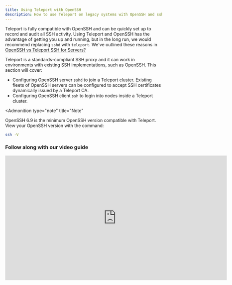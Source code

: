 ```yaml
---
title: Using Teleport with OpenSSH
description: How to use Teleport on legacy systems with OpenSSH and sshd.
---
```


Teleport is fully compatible with OpenSSH and can be quickly set up to record and
audit all SSH activity. Using Teleport and OpenSSH has the advantage of getting you up
and running, but in the long run, we would recommend replacing `sshd` with `teleport`.
We've outlined these reasons in [OpenSSH vs Teleport SSH for Servers?](https://gravitational.com/blog/openssh-vs-teleport/)

Teleport is a standards-compliant SSH proxy and it can work in environments with
existing SSH implementations, such as OpenSSH. This section will cover:

- Configuring OpenSSH server `sshd` to join a Teleport cluster. Existing fleets of
  OpenSSH servers can be configured to accept SSH certificates dynamically issued by a Teleport CA.
- Configuring OpenSSH client `ssh` to login into nodes inside a Teleport
  cluster.

<Admonition
  type="note"
  title="Note"
>
  OpenSSH 6.9 is the minimum OpenSSH version compatible with Teleport. View your OpenSSH version with the command: 
  
  ```bash
  ssh -V
  ```
</Admonition>

### Follow along with our video guide

<iframe
  width="712"
  height="400"
  src="https://www.youtube-nocookie.com/embed/x0eYFUEIOrM?rel=0&modestbranding=1"
  frameBorder="0"
  allow="accelerometer; autoplay; encrypted-media; gyroscope; picture-in-picture"
  allowFullScreen
/>

## Overview

<Figure
  align="center"
  bordered
  caption="Teleport OpenSSH Recording Proxy"
>
  ![Teleport OpenSSH Recording Proxy](../../../img/server-access/openssh-proxy.svg)
</Figure>

The recording proxy mode, although less secure, was added to allow Teleport users
to enable session recording for OpenSSH's servers running `sshd`, which is helpful
when gradually transitioning large server fleets to Teleport.

We consider the "recording proxy mode" to be less secure for two reasons:

- It grants additional privileges to the Teleport proxy. In the default "node recording" mode, the proxy stores no secrets and cannot "see" the decrypted data. This makes a proxy less critical to the security of the overall cluster. But if an attacker gains physical access to a proxy node running in the "recording" mode, they will be able to see the decrypted traffic and client keys stored in the proxy's process memory.
- Recording proxy mode requires the use of SSH agent forwarding. Agent forwarding is required because without it, a proxy will not be able to establish the 2nd connection to the destination node.

Teleport proxy should be available to clients and be set up with TLS.

Teleport OpenSSH supports:

- FQDN `ec2-user@ip-172-31-14-137.us-west-2.compute.internal`
- IPv4 `ubuntu@184.45.45.30`
- IPv6 `root@2001:db8::2`

## Set up OpenSSH recording proxy mode

The first step is install and setup Teleport, we recommend starting with our [Getting Started Guide](../../getting-started.mdx) and [Admin Manual](../../admin-guide.mdx).

(!docs/pages/includes/permission-warning.mdx!)

(!docs/pages/includes/backup-warning.mdx!)

To enable session recording for `sshd` nodes, the cluster must be switched to
["recording proxy" mode](../../architecture/proxy.mdx#recording-proxy-mode).

In this mode, the recording will be done on the proxy level:

```yaml
# snippet from /etc/teleport.yaml
auth_service:
   # Session Recording must be set to Proxy to work with OpenSSH
   session_recording: "proxy"  # can also be "off" and "node" (default)
```

Next, `sshd` must be told to allow users to log in with certificates generated
by the Teleport User CA. Start by exporting the Teleport CA public key:

Export the Teleport CA certificate into a file:

```bash
# tctl needs to be run on the auth server.
sudo tctl auth export --type=user > teleport_user_ca.pub
```

To allow access for all users:

1. Edit `teleport_user_ca.pub` and remove `cert-authority` from the start of the line.
2. Copy `teleport_user_ca.pub` to `/etc/ssh/teleport_user_ca.pub`
3. Update `sshd` configuration (usually `/etc/ssh/sshd_config` ) to point to
  this file:
  ```
  TrustedUserCAKeys /etc/ssh/teleport_user_ca.pub
  ```

Now, `sshd` will trust users who present a Teleport-issued certificate. The next step is to configure host authentication.

When in recording mode, Teleport will check that the host certificate of any
node a user connects to is signed by a Teleport CA. By default, this is a strict
check. If the node presents just a key or a certificate signed by a different
CA, Teleport will reject this connection with the error message saying *"ssh:
handshake failed: remote host presented a public key, expected a host
certificate"*

You can disable strict host checks as shown below. However, this opens the
possibility for Man-in-the-Middle (MITM) attacks and is not recommended.

```yaml
# snippet from /etc/teleport.yaml
auth_service:
  proxy_checks_host_keys: no
```

The recommended solution is to ask Teleport to issue valid host certificates for
all OpenSSH nodes. To generate a host certificate, run this on your Teleport auth server:

```bash
# Creating host certs, with an array of every host to be accessed.
# Wildcard certs aren't supported by OpenSSH, must be full FQDN.
# Management of the host certificates can become complex, this is another
# reason we recommend using Teleport SSH on nodes.
sudo tctl auth sign \
      --host=api.example.com,ssh.example.com,64.225.88.175,64.225.88.178 \
      --format=openssh \
      --out=api.example.com

The credentials have been written to api.example.com, api.example.com-cert.pub

# You can use ssh-keygen to verify the contents.
sudo ssh-keygen -L -f api.example.com-cert.pub
#api.example.com-cert.pub:
#        Type: ssh-rsa-cert-v01@openssh.com host certificate
#        Public key: RSA-CERT SHA256:ireEc5HWFjhYPUhmztaFud7EgsopO8l+GpxNMd3wMSk
#        Signing CA: RSA SHA256:/6HSHsoU5u+r85M26Ut+M9gl+HventwSwrbTvP/cmvo
#        Key ID: ""
#        Serial: 0
#        Valid: after 2020-07-29T20:26:24
#        Principals:
#               api.example.com
#               ssh.example.com
#               64.225.88.175
#               64.225.88.178
#        Critical Options: (none)
#        Extensions:
#                x-teleport-authority UNKNOWN OPTION (len 47)
#                x-teleport-role UNKNOWN OPTION (len 8)
```

Then add the following lines to `/etc/ssh/sshd_config` on all OpenSSH nodes, and restart `sshd`.

```yaml
HostKey /etc/ssh/api.example.com
HostCertificate /etc/ssh/api.example.com-cert.pub
```

Now you can use [`tsh ssh --port=22 user@api.example.com`](../../reference/cli-docs.mdx#tsh) to login
into any `sshd` node in the cluster and the session will be recorded.

```bash
# tsh ssh to use default ssh port:22
tsh ssh --port=22 user@host.example.com
# Example for a Amazon EC2 Host
# tsh ssh --port=22 ec2-user@ec2-54-EXAMPLE.us-west-2.compute.amazonaws.com
```

If you want to use OpenSSH `ssh` client for logging into `sshd` servers behind a proxy
in "recording mode", you have to tell the `ssh` client to use the jump host and
enable SSH agent forwarding, otherwise, a recording proxy will not be able to
terminate the SSH connection to record it:

```bash
# Note that agent forwarding is enabled twice: one from a client to a proxy
# (mandatory if using a recording proxy), and then optionally from a proxy
# to the end server if you want your agent running on the end server or not
sudo ssh -o "ForwardAgent yes" \
    -o "ProxyCommand ssh -o 'ForwardAgent yes' -p 3023 %r@p.example.com -s proxy:%h:%p" \
    user@host.example.com
```

<Admonition
  type="tip"
  title="Tip"
>
  To avoid typing all this and use the usual `ssh user@host.example.com`, users can update their `~/.ssh/config` file.
</Admonition>

### Setup SSH agent forwarding

It's important to remember that SSH agent forwarding must be enabled on the
client. Verify that a Teleport certificate is loaded into the agent after
logging in:

```bsh
# Login as Joe
tsh login --proxy=proxy.example.com --user=joe
# see if the certificate is present (look for "teleport:joe") at the end of the cert
sudo ssh-add -L
```

<Admonition
  type="warning"
  title="GNOME Keyring SSH Agent and GPG Agent"
>
  It is well-known that the Gnome Keyring SSH agent, used by many popular Linux desktops like Ubuntu, and `gpg-agent` from GnuPG do not support SSH
  certificates. We recommend using the `ssh-agent` from OpenSSH.
  Alternatively, you can disable SSH agent integration entirely using the
  `--no-use-local-ssh-agent` flag or `TELEPORT_USE_LOCAL_SSH_AGENT=false`
  environment variable with `tsh`.
</Admonition>

## Use OpenSSH client

It is possible to use the OpenSSH client `ssh` to connect to nodes within a
Teleport cluster. Teleport supports SSH subsystems and includes a `proxy` subsystem that can be used like `netcat` is with `ProxyCommand` to connect
through a jump host.

On your client machine, you need to import the public key of Teleport's host
certificate. This will allow your OpenSSH client to verify that host certificates
are signed by Teleport's trusted host CA:

```yaml
# on the Teleport auth server
sudo tctl auth export --type=host > teleport_host_ca.pub

# on the machine where you want to run the ssh client
sudo cat teleport_host_ca.pub >> ~/.ssh/known_hosts
```

If you have multiple Teleport clusters, you have to export and set up these
certificate authorities for each cluster individually.

<Admonition
  type="tip"
  title="OpenSSH and Trusted Clusters"
>
  If you use [recording proxy mode](../../architecture/proxy.mdx) and [trusted clusters](../../architecture/trustedclusters.mdx),
  you need to set up the certificate authority from
  the *root* cluster to match **all** nodes, even those that belong to *leaf*
  clusters. For example, if your node naming scheme is `*.root.example.com`,
  `*.leaf1.example.com`, `*.leaf2.example.com`, then the
  `@certificate-authority` entry should match `*.example.com` and use the CA
  from the root auth server only.
</Admonition>

Make sure you are running OpenSSH's `ssh-agent`, and have logged in to the
Teleport proxy:

```bash
sudo eval `ssh-agent`
tsh --proxy=root.example.com login
```

`ssh-agent` will print environment variables into the console. Either `eval` the
output as in the example above, or copy and paste the output into the shell you
will be using to connect to a Teleport node. The output exports the
`SSH_AUTH_SOCK` and `SSH_AGENT_PID` environment variables that allow OpenSSH
clients to find the SSH agent.

Lastly, configure the OpenSSH client to use the Teleport proxy when connecting
to nodes with matching names. Edit `~/.ssh/config` for your user or
`/etc/ssh/ssh_config` for global changes:

```bash
# root.example.com is the jump host (proxy). credentials will be obtained from the
# openssh agent.
Host root.example.com
    HostName 192.168.1.2
    Port 3023

# connect to nodes in the root.example.com cluster through the jump
# host (proxy) using the same. credentials will be obtained from the
# openssh agent.
Host *.root.example.com
    HostName %h
    Port 3022
    ProxyCommand ssh -p 3023 %r@root.example.com -s proxy:%h:%p

# when connecting to a node within a trusted cluster with the name "leaf1.example.com",
# add the name of the cluster to the invocation of the proxy subsystem.
Host *.leaf1.example.com
   HostName %h
   Port 3022
   ProxyCommand ssh -p 3023 %r@root.example.com -s proxy:%h:%p@leaf1.example.com
```

When everything is configured properly, you can use ssh to connect to any node
behind `root.example.com` :

```bash
sudo ssh root@database.root.example.com
```

<Admonition
  type="tip"
  title="Note"
>
  Teleport uses OpenSSH certificates instead of keys which means you cannot ordinarily connect to a Teleport node by IP address. You have to connect by
  DNS name. This is because OpenSSH ensures the DNS name of the node you are connecting to is listed under the `Principals` section of the OpenSSH certificate to verify you are connecting to the correct node.
</Admonition>

To connect to the OpenSSH server via `tsh`, add `--port=<ssh port>` with the `tsh ssh` command:

Example ssh to `database.work.example.com` as `root` with an OpenSSH server on port 22 via `tsh`:

```bash
tsh ssh --port=22 dev@database.root.example.com
```

<Admonition
  type="warning"
  title="Warning"
>
  The principal/username (`dev@` in the example above) being used to connect must be listed in the Teleport user/role configuration.
</Admonition>

## OpenSSH rate limiting

When using a Teleport proxy in "recording mode", be aware of OpenSSH built-in
rate-limiting. On large numbers of proxy connections, you may encounter errors
like:

```bash
channel 0: open failed: connect failed: ssh: handshake failed: EOF
```

See `MaxStartups` setting in `man sshd_config`. This setting means that by
default OpenSSH only allows 10 unauthenticated connections at a time and starts
dropping connections 30% of the time when the number of connections goes over 10.
When it hits 100 authentication connections, all new connections are
dropped.

To increase the concurrency level, increase the value to something like
`MaxStartups 50:30:100`. This allows 50 concurrent connections and a max of 100.

## Revoke an SSH certificate

To revoke the current Teleport CA and generate a new one, run `tctl auth rotate`. Unless you've highly automated your
infrastructure, we would suggest you proceed with caution as this will invalidate the user
and host CAs, meaning that the new CAs will need to be exported to every OpenSSH-based machine again using `tctl auth export` as above.
